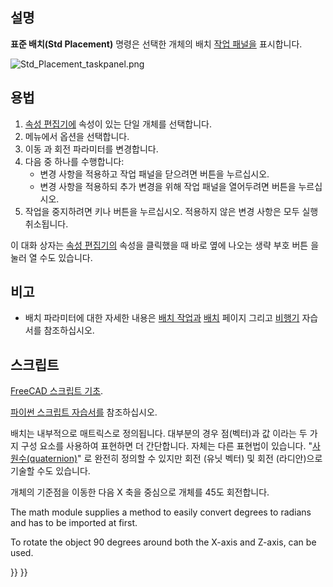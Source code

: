 <languages/>

<div class="mw-translate-fuzzy">
{{Docnav
|[[Std_SendToPythonConsole/ko|파이썬 콘솔로 보내기]]
|[[Std_Alignment/ko|정렬]]
|[[Std_Edit_Menu/ko|표준 편집 메뉴]]
|IconL=Std_SendToPythonConsole.svg
|IconR=Std_Alignment.svg
|IconC=Freecad.svg
}}
</div>

<div class="mw-translate-fuzzy">
{{GuiCommand/ko
|Name=Std Placement
|Name/ko=표준 배치
|MenuLocation=편집 → 위치 설정...
|Workbenches=모두
|SeeAlso=[[Std_Alignment/ko|표준 정렬]], [[Tasks_Placement/ko|배치 작업]], [[Placement/ko|배치]]
}}
</div>

<span id="Description"></span>
==설명==

'''표준 배치(Std Placement)''' 명령은 선택한 개체의 배치 [[Task_panel/ko|작업 패널]]을 표시합니다.

[[Image:Std_Placement_taskpanel.png]]
{{Caption|배치 작업 패널}}

<span id="Usage"></span>
==용법==

<div class="mw-translate-fuzzy">
# [[Property_editor/ko|속성 편집기]]에 {{PropertyData|Placement}} 속성이 있는 단일 개체를 선택합니다.
# 메뉴에서 {{MenuCommand|편집 → 배치...}} 옵션을 선택합니다.
# 이동 과 회전 파라미터를 변경합니다.
# 다음 중 하나를 수행합니다:
#* 변경 사항을 적용하고 작업 패널을 닫으려면 {{Button|확인}} 버튼을 누르십시오.
#* 변경 사항을 적용하되 추가 변경을 위해 작업 패널을 열어두려면 {{Button|적용}} 버튼을 누르십시오.
# 작업을 중지하려면 {{KEY|Esc}} 키나 {{Button|취소}} 버튼을 누르십시오. 적용하지 않은 변경 사항은 모두 실행 취소됩니다.
</div>

<div class="mw-translate-fuzzy">
이 대화 상자는 [[Property_editor/ko|속성 편집기]]의 {{PropertyData|Placement}} 속성을 클릭했을 때 바로 옆에 나오는 생략 부호 버튼 {{Button|...}}을 눌러 열 수도 있습니다.
</div>

<span id="Notes"></span>
==비고==

<div class="mw-translate-fuzzy">
* 배치 파라미터에 대한 자세한 내용은 [[Tasks_Placement/ko|배치 작업]]과 [[Placement/ko|배치]] 페이지 그리고 [[Aeroplane/ko|비행기]] 자습서를 참조하십시오.
</div>

<span id="Scripting"></span>
==스크립트==

<div class="mw-translate-fuzzy">
{{Emphasis|참조:}} [[FreeCAD_Scripting_Basics/ko|FreeCAD 스크립트 기초]].
</div>

[[Python_scripting_tutorial/ko#벡터_및_배치|파이썬 스크립트 자습서]]를 참조하십시오.

배치는 내부적으로 매트릭스로 정의됩니다. 대부분의 경우 {{incode|Base}} 점(벡터)과 {{incode|Rotation}} 값 이라는 두 가지 구성 요소를 사용하여 표현하면 더 간단합니다. {{incode|Rotation}} 자체는 다른 표현법이 있습니다. "[https://en.wikipedia.org/wiki/Quaternion 사원수(quaternion)]" {{incode|(xi + yj + zk + w)}}로 완전히 정의할 수 있지만 회전 {{incode|Axis}} (유닛 벡터) 및 회전 {{incode|Angle}} (라디안)으로 기술할 수도 있습니다.

{{Code|code=
import FreeCAD as App

doc = App.newDocument()
obj = doc.addObject("Part::Cylinder", "Cylinder")

print(obj.Placement)
# Placement [Pos=(0,0,0), Yaw-Pitch-Roll=(0,0,0)]
print(obj.Placement.Base)
# Vector (0.0, 0.0, 0.0)
print(obj.Placement.Rotation)
# Rotation (0.0, 0.0, 0.0, 1.0)

print(obj.Placement.Rotation.Angle)
# 0.0
print(obj.Placement.Rotation.Axis)
# Vector (0.0, 0.0, 1.0)
print(obj.Placement.Rotation.Q)
# (0.0, 0.0, 0.0, 1.0)
}}

개체의 기준점을 이동한 다음 X 축을 중심으로 개체를 45도 회전합니다.

The math module supplies a method {{incode|radians()}} to easily convert degrees to radians and has to be imported at first.

{{Code|code=
import math

obj.Placement.Base = App.Vector(5, 3, 1)
obj.Placement.Rotation.Axis = App.Vector(1, 0, 0)
obj.Placement.Rotation.Angle = math.radians(45)

print(obj.Placement)
# Placement [Pos=(5,3,1), Yaw-Pitch-Roll=(0,0,45)]
print(obj.Placement.Rotation.Q)
# (0.3826834323650898, 0.0, 0.0, 0.9238795325112867)
print(obj.Placement.Matrix)
# Matrix ((1,0,0,5),(0,0.707107,-0.707107,3),(0,0.707107,0.707107,1),(0,0,0,1))
}}

To rotate the object 90 degrees around both the X-axis and Z-axis, {{incode|obj.Placement.Rotation.setYawPitchRoll}} can be used.

{{Code|code=
obj.Placement.Base = App.Vector(5, 3, 1)
obj.Placement.Rotation.Axis = App.Vector(1, 0, 0)
obj.Placement.Rotation.setYawPitchRoll(90, 0, 90)

print(obj.Placement)
# Placement [Pos=(5,3,1), Yaw-Pitch-Roll=(90,0,90)]
}}


<div class="mw-translate-fuzzy">
{{Docnav
|[[Std_SendToPythonConsole/ko|파이썬 콘솔로 보내기]]
|[[Std_Alignment/ko|정렬]]
|[[Std_Edit_Menu/ko|표준 편집 메뉴]]
|IconL=Std_SendToPythonConsole.svg
|IconR=Std_Alignment.svg
|IconC=Freecad.svg
}}
</div>

{{Std_Base_navi{{#translation:}}}}
{{Userdocnavi{{#translation:}}}}